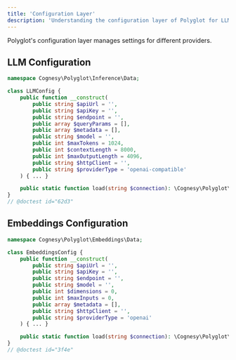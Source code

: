 ```yaml
---
title: 'Configuration Layer'
description: 'Understanding the configuration layer of Polyglot for LLM and Embeddings.'
---
```


Polyglot's configuration layer manages settings for different providers.

## LLM Configuration

```php
namespace Cognesy\Polyglot\Inference\Data;

class LLMConfig {
    public function __construct(
        public string $apiUrl = '',
        public string $apiKey = '',
        public string $endpoint = '',
        public array $queryParams = [],
        public array $metadata = [],
        public string $model = '',
        public int $maxTokens = 1024,
        public int $contextLength = 8000,
        public int $maxOutputLength = 4096,
        public string $httpClient = '',
        public string $providerType = 'openai-compatible'
    ) { ... }

    public static function load(string $connection): \Cognesy\Polyglot\Inference\Config\LLMConfig { ... }
}
// @doctest id="62d3"
```

## Embeddings Configuration

```php
namespace Cognesy\Polyglot\Embeddings\Data;

class EmbeddingsConfig {
    public function __construct(
        public string $apiUrl = '',
        public string $apiKey = '',
        public string $endpoint = '',
        public string $model = '',
        public int $dimensions = 0,
        public int $maxInputs = 0,
        public array $metadata = [],
        public string $httpClient = '',
        public string $providerType = 'openai'
    ) { ... }

    public static function load(string $connection): \Cognesy\Polyglot\Embeddings\Config\EmbeddingsConfig { ... }
}
// @doctest id="3f4e"
```
